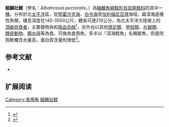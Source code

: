 {{Speciesbox 
| name = 細鱗壯鱈
| image = giant grenadier.jpg
| status = NE
| status_system = iucn3.1
| trend = unknown
| genus = Albatrossia
| parent_authority = [[David_Starr_Jordan|Jordan]] & [[Charles_Henry_Gilbert|Gilbert]], 1898
| species = pectoralis
| display_parents = 3
| authority = (Gilbert, 1892)<ref name = FB>{{FishBase|Albatrossia|pectoralis|month=February|year=2018}}</ref>
| synonyms = 
*''Macrurus pectoralis'' <small>Gilbert, 1892</small> 
*''Chalinura pectoralis'' <small>(Gilbert, 1892)</small> 
*''Coryphaenoides pectoralis'' <small>(Gilbert, 1892)</small> 
*''Dolloa pectoralis'' <small>(Gilbert, 1892)</small> 
*''Nematonurus pectoralis'' <small>(Gilbert, 1892)</small> 
*''Macrurus magnus'' <small>[[Theodore_Gill|Gill]] & [[Charles_Haskins_Townsend|Townsend]], 1897</small> 
| synonyms_ref = <ref name = FB/>
}}
'''細鱗壯鱈'''（學名：''Albatrossia pectoralis''，{{lang-en|'''Giant grenadier'''}}）為[[輻鰭魚綱|輻鰭魚綱]][[鱈形目|鱈形目]][[鼠尾鱈科|鼠尾鱈科]]的其中一[[種|種]]。分布於北[[太平洋|太平洋]]區，從[[鄂霍次克海|鄂霍次克海]]、[[白令海|白令海]]至[[加利福尼亞灣|加利福尼亞灣]]海域，屬深海底棲性魚類，棲息深度在140-3500公尺，體長可達210公分，為北太平洋大陸坡上的[[頂級掠食者|頂級掠食者]]，主要獵物為{{link-en|八腕魷|Octopoteuthis deletron}}和[[吸血烏賊|吸血烏賊]]<ref>{{cite journal |last1=Drazen |first1=Jeffrey C |last2=Buckley |first2=Troy W |last3=Hoff |first3=Gerald R |year=2001 |title=The feeding habits of slope dwelling macrourid fishes in the eastern North Pacific |journal=Deep-Sea Research Part I: Oceanographic Research Papers |volume=48 |issue=3 |pages=909–935 |publisher= |doi=10.1016/S0967-0637(00)00058-3 |url= }}<!--|accessdate=26 September 2011--></ref>，另外也以其他[[頭足類|頭足類]]、[[甲殼類|甲殼類]]、[[片腳類|片腳類]]、[[棘皮動物|棘皮動物]]、[[櫛水母|櫛水母]]等為食。可做為食用魚，多半以「深海鱈魚」名稱販售，但是肉質軟爛含水量高，蛋白質含量則很低<ref>{{cite web|url=http://www.nmfs.noaa.gov/stories/2014/01/1_13_14giant_grenadiers.html|website=The Abundant—But Not So Tasty—Giant Grenadier|title=The Abundant—But Not So Tasty—Giant Grenadier|publisher=NOAA Fisheries|accessdate=5 January 2017|archive-date=2018-01-10|archive-url=https://web.archive.org/web/20180110033714/http://www.nmfs.noaa.gov/stories/2014/01/1_13_14giant_grenadiers.html|dead-url=no}}</ref>。

==参考文献==
{{reflist}}
*{{FishBase_species|genus=Albatrossia|species=pectoralis|year=2015|month=11}}

== 扩展阅读 ==
{{refbegin}}
{{wikispecies-inline|Albatrossia pectoralis|細鱗壯鱈}}
{{refend}}
{{鱈形目小作品}}
{{Taxonbar|from=Q2664256}}
[[Category:食用魚|Category:食用魚]]
[[Category:壯鱈屬|細鱗壯鱈]]